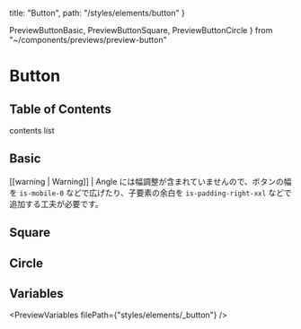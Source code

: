   title: "Button",
  path: "/styles/elements/button"
}

  PreviewButtonBasic,
  PreviewButtonSquare,
  PreviewButtonCircle
} from "~/components/previews/preview-button"

# Button

## Table of Contents

contents list

## Basic

<PreviewButtonBasic />

[[warning | Warning]]
| Angle には幅調整が含まれていませんので、ボタンの幅を `is-mobile-0` などで広げたり、子要素の余白を `is-padding-right-xxl` などで追加する工夫が必要です。

## Square

<PreviewButtonSquare />

## Circle

<PreviewButtonCircle />

## Variables

<PreviewVariables filePath={"styles/elements/_button"} />
